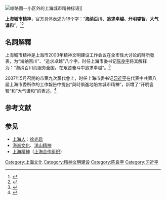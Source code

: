 {{Otheruses|上海精神|subject=[[上海市|上海市]]的城市精神|other=[[上海合作组织|上海合作组织]]成员国的行为准则与合作原则}}
{{multiple issues|
{{advert|time=2013-02-17T03:40:29+00:00}}
{{primarysources|time=2013-02-17T03:40:29+00:00}}
{{Copy edit|time=2020-08-06T05:01:19+00:00}}
{{Lead too short|time=2020-08-06T05:01:19+00:00}}
}}
[[File:上海城市精神.JPG|缩略图]]一小区外的上海城市精神标语]]

'''上海城市精神'''，官方具体表述为16个字：“'''海纳百川、追求卓越、开明睿智、大气谦和'''”。<ref>{{Cite web |url=http://www.shanghai.gov.cn/shanghai/node2314/node2315/node4411/u21ai468440.html |title=上海市政府网站：新华社播发长篇综述·世博后，上海迈向新高度(2010年12月20日) |accessdate=2011年6月11日 |archive-date=2012年8月5日 |archive-url=https://archive.is/20120805142924/http://www.shanghai.gov.cn/shanghai/node2314/node2315/node4411/u21ai468440.html |dead-url=no }}</ref><ref>{{Cite web |url=http://www.shanghai.gov.cn/shanghai/node2314/node2315/node4411/userobject21ai456536.html |title=上海市政府网站：解放调查·城市精神的新提升（原载于解放日报） |accessdate=2011-06-11 |archive-date=2012-08-05 |archive-url=https://archive.is/20120805161222/http://www.shanghai.gov.cn/shanghai/node2314/node2315/node4411/userobject21ai456536.html |dead-url=no }}</ref>
==名詞解釋==
上海城市精神是上海市2003年精神文明建设工作会议在全市性大讨论的時所發表，为“海纳百川”、“追求卓越”八个字。时任上海市委书记[[陈良宇|陈良宇]]将其解释为：“海纳百川而服务全国，在艰苦奋斗中追求卓越”。<ref>{{Cite web |url=http://news.sina.com.cn/c/2003-08-07/1250523549s.shtml |title=上海高官解读“城市精神” |accessdate=2011-06-11 |archive-date=2020-11-03 |archive-url=https://web.archive.org/web/20201103130552/http://news.sina.com.cn/c/2003-08-07/1250523549s.shtml |dead-url=no }}</ref>

2007年5月召開的市第九次黨代會上，时任上海市委书记[[习近平|习近平]]在代表中共第八屆上海市委所作的工作報告中提出“與時俱進地培育城市精神”，新增了“开明睿智”和“大气谦和”的表述。<ref>{{Cite web |url=http://xwwb.eastday.com/x/20070524/u1a302472.html |title=市第九次黨代會今開幕 習近平代表八屆市委作報告(原載《新聞晚報》) |accessdate=2011-06-11 |archive-date=2020-05-22 |archive-url=https://web.archive.org/web/20200522173336/http://xwwb.eastday.com/x/20070524/u1a302472.html |dead-url=yes }}</ref>
== 参考文献 ==
{{Reflist|30em}}

== 参见 ==
* [[上海人|上海人]]：[[徐光启|徐光启]]
* [[海派文化|海派文化]]、[[洋山精神|洋山精神]]
* [[上海精神|上海精神]]（[[上海合作组织|上海合作组织]]）



[[Category:上海文化|Category:上海文化]]
[[Category:精神文明建设|Category:精神文明建设]]
[[Category:陈良宇|Category:陈良宇]]
[[Category:习近平|Category:习近平]]